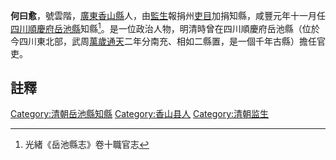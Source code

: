 {{明清人物信息框
| 姓名 =何曰愈
| 最高職務 = [[四川|四川]][[岳池縣|岳池縣]][[知縣|知縣]]
| 國家 = 大清
| 籍貫 = [[廣東|廣東]][[香山縣|香山縣]]
| 字號 =號雲階
| 出生日期 = ？年？月？日
| 逝世日期 = ？年？月？日
| 墓葬 = 
| 配偶 =  
| 親屬 = 曾祖、祖、父，母
| 出身 =[[監生|監生]]報捐州[[吏目|吏目]]加捐知縣 
| 著作 =  
*
}}
'''何曰愈'''{{BD|？年||？年||}}，號雲階，[[廣東|廣東]][[香山縣|香山縣]]人，由[[監生|監生]]報捐州[[吏目|吏目]]加捐知縣，咸豐元年十一月任[[四川|四川]][[順慶府|順慶府]][[岳池縣|岳池縣]]知縣<ref>光緒《岳池縣志》卷十職官志</ref>。是一位政治人物，明清時曾在四川順慶府岳池縣（位於今四川東北部，武周[[萬歲通天|萬歲通天]]二年分南充、相如二縣置，是一個千年古縣）擔任官吏。
==註釋==
{{reflist}}
{{清朝人物小作品}}
[[Category:清朝岳池縣知縣|Category:清朝岳池縣知縣]]
[[Category:香山县人|Category:香山县人]]
[[Category:清朝监生|Category:清朝监生]]